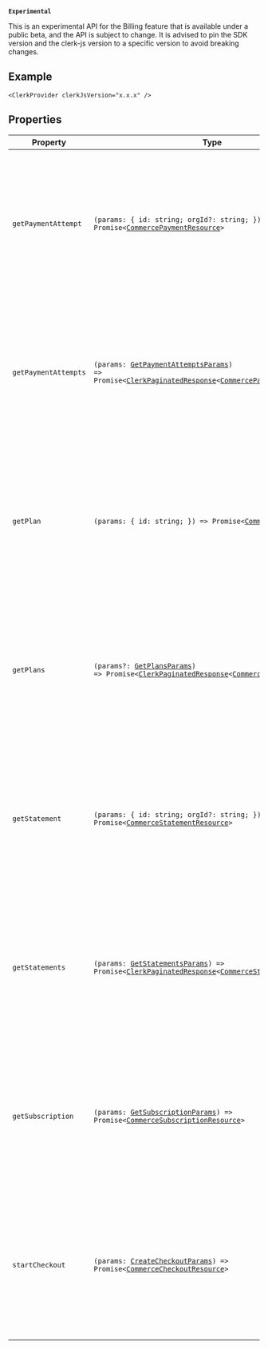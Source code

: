 **`Experimental`**

This is an experimental API for the Billing feature that is available under a public beta, and the API is subject to change.
It is advised to pin the SDK version and the clerk-js version to a specific version to avoid breaking changes.

## Example

```tsx
<ClerkProvider clerkJsVersion="x.x.x" />
```

## Properties

| Property                                             | Type                                                                                                                                                                                                                                              | Description                                                                                                                                                                                                                                                                                                         |
| ---------------------------------------------------- | ------------------------------------------------------------------------------------------------------------------------------------------------------------------------------------------------------------------------------------------------- | ------------------------------------------------------------------------------------------------------------------------------------------------------------------------------------------------------------------------------------------------------------------------------------------------------------------- |
| <a id="getpaymentattempt"></a> `getPaymentAttempt`   | <code>(params: \{ id: string; orgId?: string; \}) => Promise\<[CommercePaymentResource](commerce-payment-resource.mdx)\></code>                                                                                                                   | **`Experimental`** This is an experimental API for the Billing feature that is available under a public beta, and the API is subject to change. It is advised to pin the SDK version and the clerk-js version to a specific version to avoid breaking changes. Example: `<ClerkProvider clerkJsVersion="x.x.x" />`. |
| <a id="getpaymentattempts"></a> `getPaymentAttempts` | <code>(params: [GetPaymentAttemptsParams](get-payment-attempts-params.mdx)) => Promise\<[ClerkPaginatedResponse](/docs/references/javascript/types/clerk-paginated-response)\<[CommercePaymentResource](commerce-payment-resource.mdx)\>\></code> | **`Experimental`** This is an experimental API for the Billing feature that is available under a public beta, and the API is subject to change. It is advised to pin the SDK version and the clerk-js version to a specific version to avoid breaking changes. Example: `<ClerkProvider clerkJsVersion="x.x.x" />`. |
| <a id="getplan"></a> `getPlan`                       | <code>(params: \{ id: string; \}) => Promise\<[CommercePlanResource](commerce-plan-resource.mdx)\></code>                                                                                                                                         | **`Experimental`** This is an experimental API for the Billing feature that is available under a public beta, and the API is subject to change. It is advised to pin the SDK version and the clerk-js version to a specific version to avoid breaking changes. Example: `<ClerkProvider clerkJsVersion="x.x.x" />`. |
| <a id="getplans"></a> `getPlans`                     | <code>(params?: [GetPlansParams](get-plans-params.mdx)) => Promise\<[ClerkPaginatedResponse](/docs/references/javascript/types/clerk-paginated-response)\<[CommercePlanResource](commerce-plan-resource.mdx)\>\></code>                           | **`Experimental`** This is an experimental API for the Billing feature that is available under a public beta, and the API is subject to change. It is advised to pin the SDK version and the clerk-js version to a specific version to avoid breaking changes. Example: `<ClerkProvider clerkJsVersion="x.x.x" />`. |
| <a id="getstatement"></a> `getStatement`             | <code>(params: \{ id: string; orgId?: string; \}) => Promise\<[CommerceStatementResource](commerce-statement-resource.mdx)\></code>                                                                                                               | **`Experimental`** This is an experimental API for the Billing feature that is available under a public beta, and the API is subject to change. It is advised to pin the SDK version and the clerk-js version to a specific version to avoid breaking changes. Example: `<ClerkProvider clerkJsVersion="x.x.x" />`. |
| <a id="getstatements"></a> `getStatements`           | <code>(params: [GetStatementsParams](get-statements-params.mdx)) => Promise\<[ClerkPaginatedResponse](/docs/references/javascript/types/clerk-paginated-response)\<[CommerceStatementResource](commerce-statement-resource.mdx)\>\></code>        | **`Experimental`** This is an experimental API for the Billing feature that is available under a public beta, and the API is subject to change. It is advised to pin the SDK version and the clerk-js version to a specific version to avoid breaking changes. Example: `<ClerkProvider clerkJsVersion="x.x.x" />`. |
| <a id="getsubscription"></a> `getSubscription`       | <code>(params: [GetSubscriptionParams](get-subscription-params.mdx)) => Promise\<[CommerceSubscriptionResource](commerce-subscription-resource.mdx)\></code>                                                                                      | **`Experimental`** This is an experimental API for the Billing feature that is available under a public beta, and the API is subject to change. It is advised to pin the SDK version and the clerk-js version to a specific version to avoid breaking changes. Example: `<ClerkProvider clerkJsVersion="x.x.x" />`. |
| <a id="startcheckout"></a> `startCheckout`           | <code>(params: [CreateCheckoutParams](create-checkout-params.mdx)) => Promise\<[CommerceCheckoutResource](commerce-checkout-resource.mdx)\></code>                                                                                                | **`Experimental`** This is an experimental API for the Billing feature that is available under a public beta, and the API is subject to change. It is advised to pin the SDK version and the clerk-js version to a specific version to avoid breaking changes. Example: `<ClerkProvider clerkJsVersion="x.x.x" />`. |
